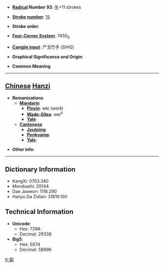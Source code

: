 * '''[[Wiktionary:Chinese radical index| Radical]] Number 93''': [[Wiktionary:Chinese radical index 牛|牛]]+11 strokes

* '''[[Wiktionary:Chinese total strokes index|Stroke number]]''': [[Wiktionary:Chinese total strokes index 15|15]]

* '''Stroke order''': 

* '''[[Wiktionary:Chinese four corner index|Four-Corner System]]''': 7450<sub>0</sub>

* '''[[Wiktionary:Chinese Cangjie index|Cangjie input]]''': 尸戈竹手 (SIHQ)

* '''Graphical Significance and Origin''': 

* '''Common Meaning'''

----

== [[Chinese]] [[Hanzi]] ==

* '''Romanizations'''
** '''[[Mandarin]]'''
*** '''[[Pinyin]]''': wèi (wei4)
*** '''[[Wade-Giles]]''': wei<sup>4</sup>
*** '''[[Yale]]''': 
** '''[[Cantonese]]'''
*** '''[[Jyutping]]''':
*** '''[[Penkyamp]]''': 
*** '''[[Yale]]''': 

* '''Other info''': 

----

== Dictionary Information ==

* KangXi: 0703.340
* Morobashi: 20144
* Dae Jaweon: 1116.290
* Hanyu Da Zidian: 31819.100

== Technical Information ==

* '''Unicode''':
** Hex: 729A
** Decimal: 29338
* '''Big5''':
** Hex: E674
** Decimal: 58996

[[fr:犚]]